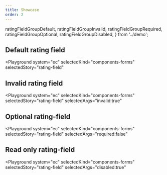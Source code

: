 ```yaml
---
title: Showcase
order: 2
---
```


  ratingFieldGroupDefault,
  ratingFieldGroupInvalid,
  ratingFieldGroupRequired,
  ratingFieldGroupOptional,
  ratingFieldGroupDisabled,
} from '../demo';

## Default rating field

<Playground
  system="ec"
  selectedKind="components-forms"
  selectedStory="rating-field"
>
  <Html markup={ratingFieldGroupDefault} />
</Playground>

## Invalid rating field

<Playground
  system="ec"
  selectedKind="components-forms"
  selectedStory="rating-field"
  selectedArgs="invalid:true"
>
  <Html markup={ratingFieldGroupInvalid} />
</Playground>

## Optional rating-field

<Playground
  system="ec"
  selectedKind="components-forms"
  selectedStory="rating-field"
  selectedArgs="required:false"
>
  <Html markup={ratingFieldGroupOptional} />
</Playground>

## Read only rating-field

<Playground
  system="ec"
  selectedKind="components-forms"
  selectedStory="rating-field"
  selectedArgs="disabled:true"
>
  <Html markup={ratingFieldGroupDisabled} />
</Playground>
